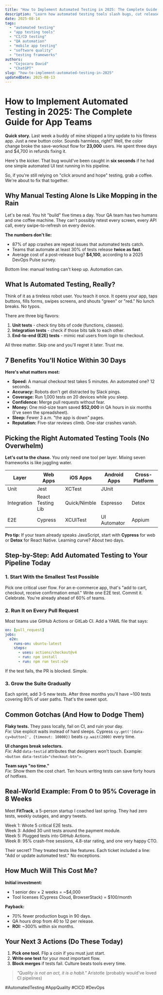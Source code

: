 ```yaml
---
title: "How to Implement Automated Testing in 2025: The Complete Guide for App Teams"
description: "Learn how automated testing tools slash bugs, cut release time by 70%, and save $50k+ per year. Step-by-step guide with real examples and tool picks."
date: 2025-08-14
tags:
  - "automated testing"
  - "app testing tools"
  - "CI/CD testing"
  - "QA automation"
  - "mobile app testing"
  - "software quality"
  - "testing frameworks"
authors:
  - "Cojocaru David"
  - "ChatGPT"
slug: "how-to-implement-automated-testing-in-2025"
updatedDate: 2025-08-13
---
```


# How to Implement Automated Testing in 2025: The Complete Guide for App Teams

**Quick story.** Last week a buddy of mine shipped a tiny update to his fitness app. Just a new button color. Sounds harmless, right? Well, the color change broke the save-workout flow for **23,000** users. He spent three days and $4,700 in refunds fixing it.

Here's the kicker. That bug would've been caught in **six seconds** if he had one simple automated UI test running in his pipeline.

So, if you're still relying on "click around and hope" testing, grab a coffee. We're about to fix that together.

## Why Manual Testing Alone Is Like Mopping in the Rain

Let's be real. You hit "build" five times a day. Your QA team has two humans and one coffee machine. They can't possibly retest every screen, every API call, every swipe-to-refresh on every device.

**The numbers don't lie:**

* 87% of app crashes are repeat issues that automated tests catch.  
* Teams that automate at least 30% of tests release **twice as fast**.  
* Average cost of a post-release bug? **$4,100**, according to a 2025 DevOps Pulse survey.

Bottom line: manual testing can't keep up. Automation can.

## What Is Automated Testing, Really?

Think of it as a tireless robot user. You teach it once. It opens your app, taps buttons, fills forms, swipes screens, and shouts "green" or "red." No lunch breaks. No typos.

There are three big flavors:

1. **Unit tests** - check tiny bits of code (functions, classes).  
2. **Integration tests** - check if those bits talk to each other.  
3. **End-to-end (E2E) tests** - mimic real users from login to checkout.

All three matter. Skip one and you'll regret it later. Trust me.

## 7 Benefits You'll Notice Within 30 Days

**Here's what matters most:**

* **Speed:** A manual checkout test takes 5 minutes. An automated one? 12 seconds.  
* **Accuracy:** Robots don't get distracted by Slack pings.  
* **Coverage:** Run 1,000 tests on 20 devices while you sleep.  
* **Confidence:** Merge pull requests without fear.  
* **Money:** One mid-size team saved **$52,000** in QA hours in six months (I've seen the spreadsheet).  
* **Sleep:** Fewer 3 a.m. "the app is down" pages.  
* **Reputation:** Five-star reviews climb. One-star crashes vanish.

## Picking the Right Automated Testing Tools (No Overwhelm)

**Let's cut to the chase.** You only need one tool per layer. Mixing seven frameworks is like juggling water.

| Layer          | Web Apps           | iOS Apps         | Android Apps     | Cross-Platform |
|----------------|--------------------|------------------|------------------|----------------|
| Unit           | Jest               | XCTest           | JUnit            |                |
| Integration    | React Testing Lib  | Quick/Nimble     | Espresso         | Detox          |
| E2E            | Cypress            | XCUITest         | UI Automator     | Appium         |

**Pro tip:** If your team already speaks JavaScript, start with **Cypress** for web or **Detox** for React Native. Learning curve? About two days.

## Step-by-Step: Add Automated Testing to Your Pipeline Today

### 1. Start With the Smallest Test Possible

Pick one critical user flow. For an e-commerce app, that's "add to cart, checkout, receive confirmation email." Write one E2E test. Commit it. Celebrate. You're already ahead of 60% of teams.

### 2. Run It on Every Pull Request

Most teams use GitHub Actions or GitLab CI. Add a YAML file that says:

```yaml
on: [pull_request]
jobs:
  e2e:
    runs-on: ubuntu-latest
    steps:
      - uses: actions/checkout@v4
      - run: npm install
      - run: npm run test:e2e
```

If the test fails, the PR is blocked. Simple.

### 3. Grow the Suite Gradually

Each sprint, add 3-5 new tests. After three months you'll have ~100 tests covering 80% of user paths. That's the sweet spot.

## Common Gotchas (And How to Dodge Them)

**Flaky tests.** They pass locally, fail on CI, and ruin your day.  
*Fix:* Use explicit waits instead of hard sleeps. Cypress `cy.get('[data-cy=button]', {timeout: 10000})` beats `cy.wait(2000)` every time.

**UI changes break selectors.**  
*Fix:* Add `data-testid` attributes that designers won't touch. Example: `<button data-testid="checkout-btn">`.

**Team says "no time."**  
*Fix:* Show them the cost chart. Ten hours writing tests can save forty hours of hotfixes.

## Real-World Example: From 0 to 95% Coverage in 8 Weeks

Meet **FitTrack**, a 5-person startup I coached last spring. They had zero tests, weekly outages, and angry tweets.

Week 1: Wrote 5 critical E2E tests.  
Week 3: Added 30 unit tests around the payment module.  
Week 5: Plugged tests into GitHub Actions.  
Week 8: 95% crash-free sessions, 4.8-star rating, and one very happy CTO.

Their secret? They treated tests like features. Each ticket included a line: "Add or update automated test." No exceptions.

## How Much Will This Cost Me?

**Initial investment:**  
* 1 senior dev × 2 weeks = ~$4,000  
* Tool licenses (Cypress Cloud, BrowserStack) = $100/month

**Payback:**  
* 70% fewer production bugs in 90 days.  
* QA hours drop from 40 to 12 per release.  
* **ROI:** ~300% within six months.

## Your Next 3 Actions (Do These Today)

1. **Pick one tool.** Flip a coin if you must just start.  
2. **Write one test** for your most important flow.  
3. **Block merges** if tests fail. Culture beats tools every time.

> _"Quality is not an act, it is a habit."_   Aristotle (probably would've loved CI pipelines)

#AutomatedTesting #AppQuality #CICD #DevOps